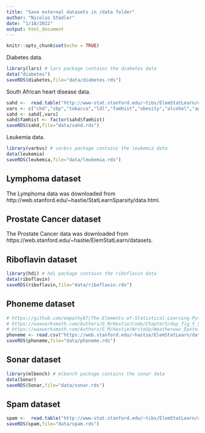 ```yaml
---
title: "Save external datasets in /data folder"
author: "Nicolas Städler"
date: "1/18/2022"
output: html_document
---
```


```r
knitr::opts_chunk$set(echo = TRUE)
```


Diabetes data.

```r
library(lars) # lars package contains the diabetes data
data("diabetes")
saveRDS(diabetes,file="data/diabetes.rds")
```

South African heart disease data.

```r
sahd <-  read.table("http://www-stat.stanford.edu/~tibs/ElemStatLearn/datasets/SAheart.data",sep=",",head=T,row.names=1)
vars <- c("chd","sbp","tobacco","ldl","famhist","obesity","alcohol","age")
sahd <- sahd[,vars]
sahd$famhist <- factor(sahd$famhist)
saveRDS(sahd,file="data/sahd.rds")
```


Leukemia data.

```r
library(varbvs) # varbvs package contains the leukemia data
data(leukemia)
saveRDS(leukemia,file="data/leukemia.rds")
```

## Lymphoma dataset

The Lymphoma data was downloaded from  http://web.stanford.edu/~hastie/StatLearnSparsity/data.html.

## Prostate Cancer dataset

The Prostate Cancer data was downloaded from https://web.stanford.edu/~hastie/ElemStatLearn/datasets.

## Riboflavin dataset

```r
library(hdi) # hdi package contains the riboflavin data
data(riboflavin)
saveRDS(riboflavin,file="data/riboflavin.rds")
```


## Phoneme dataset

```r
# https://github.com/empathy87/The-Elements-of-Statistical-Learning-Python-Notebooks/blob/master/examples/Phoneme%20Recognition.ipynb
# https://waxworksmath.com/Authors/G_M/Hastie/Code/Chapter5/dup_fig_5_5.R
# https://waxworksmath.com/Authors/G_M/Hastie/WriteUp/Weatherwax_Epstein_Hastie_Solution_Manual.pdf
phoneme <- read.csv("https://web.stanford.edu/~hastie/ElemStatLearn/datasets/phoneme.data")
saveRDS(phoneme,file="data/phoneme.rds")
```

## Sonar dataset

```r
library(mlbench) # mlbench package contains the sonar data
data(Sonar)
saveRDS(Sonar,file="data/sonar.rds")
```

## Spam dataset

```r
spam <-  read.table("http://www-stat.stanford.edu/~tibs/ElemStatLearn/datasets/spam.data")
saveRDS(spam,file="data/spam.rds")
```

